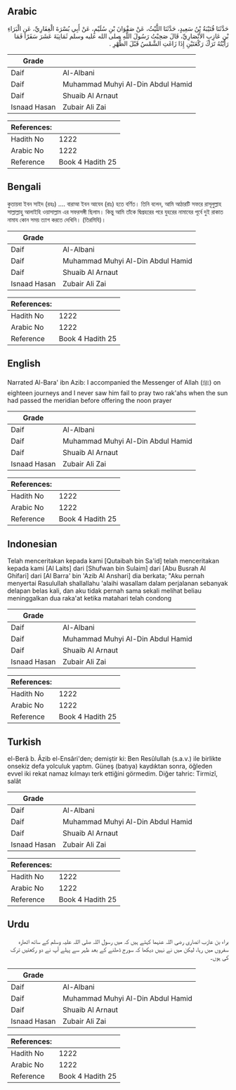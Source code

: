 ## Arabic


<div dir="rtl" lang="ar" style={{fontSize:'larger',backgroundColor:'#f8f9fa',padding:20}}>
حَدَّثَنَا قُتَيْبَةُ بْنُ سَعِيدٍ، حَدَّثَنَا اللَّيْثُ، عَنْ صَفْوَانَ بْنِ سُلَيْمٍ، عَنْ أَبِي بُسْرَةَ الْغِفَارِيِّ، عَنِ الْبَرَاءِ بْنِ عَازِبٍ الأَنْصَارِيِّ، قَالَ صَحِبْتُ رَسُولَ اللَّهِ صلى الله عليه وسلم ثَمَانِيَةَ عَشَرَ سَفَرًا فَمَا رَأَيْتُهُ تَرَكَ رَكْعَتَيْنِ إِذَا زَاغَتِ الشَّمْسُ قَبْلَ الظُّهْرِ ‏.‏
</div>
<div style={{backgroundColor:'#f8f9fa',padding:20, marginBottom: 10}}><table> <thead> <tr> <th>Grade</th> <th></th> </tr> </thead> <tbody> <tr><td>Daif</td><td>Al-Albani</td></tr><tr><td>Daif</td><td>Muhammad Muhyi Al-Din Abdul Hamid</td></tr><tr><td>Daif</td><td>Shuaib Al Arnaut</td></tr><tr><td>Isnaad Hasan</td><td>Zubair Ali Zai</td></tr></tbody></table><table> <thead> <tr> <th>References:</th> <th></th> </tr> </thead> <tbody><tr><td>Hadith No</td><td>1222</td></tr><tr><td>Arabic No</td><td>1222</td></tr><tr><td>Reference</td><td>Book 4 Hadith 25</td></tr></tbody></table></div>

## Bengali


<div dir="ltr" lang="bn" style={{fontSize:'larger',backgroundColor:'#f8f9fa',padding:20}}>
কুতায়বা ইবন সাইদ (রহঃ) .... বারাআ ইবন আযেব (রাঃ) হতে বর্ণিত। তিনি বলেন, আমি আঠারটি সফরে রাসূলুল্লাহ সাল্লাল্লাহু আলাইহি ওয়াসাল্লাম এর সফরসঙ্গী ছিলাম। কিন্তু আমি তাঁকে দ্বিপ্রহরের পরে যুহরের নামাযের পূর্বে দুই রাকাত নামায কোন সময় ত্যাগ করতে দেখিনি। (তিরমিযি)।
</div>
<div style={{backgroundColor:'#f8f9fa',padding:20, marginBottom: 10}}><table> <thead> <tr> <th>Grade</th> <th></th> </tr> </thead> <tbody> <tr><td>Daif</td><td>Al-Albani</td></tr><tr><td>Daif</td><td>Muhammad Muhyi Al-Din Abdul Hamid</td></tr><tr><td>Daif</td><td>Shuaib Al Arnaut</td></tr><tr><td>Isnaad Hasan</td><td>Zubair Ali Zai</td></tr></tbody></table><table> <thead> <tr> <th>References:</th> <th></th> </tr> </thead> <tbody><tr><td>Hadith No</td><td>1222</td></tr><tr><td>Arabic No</td><td>1222</td></tr><tr><td>Reference</td><td>Book 4 Hadith 25</td></tr></tbody></table></div>

## English


<div dir="ltr" lang="en" style={{fontSize:'larger',backgroundColor:'#f8f9fa',padding:20}}>
Narrated Al-Bara' ibn Azib: I accompanied the Messenger of Allah (ﷺ) on eighteen journeys and I never saw him fail to pray two rak'ahs when the sun had passed the meridian before offering the noon prayer
</div>
<div style={{backgroundColor:'#f8f9fa',padding:20, marginBottom: 10}}><table> <thead> <tr> <th>Grade</th> <th></th> </tr> </thead> <tbody> <tr><td>Daif</td><td>Al-Albani</td></tr><tr><td>Daif</td><td>Muhammad Muhyi Al-Din Abdul Hamid</td></tr><tr><td>Daif</td><td>Shuaib Al Arnaut</td></tr><tr><td>Isnaad Hasan</td><td>Zubair Ali Zai</td></tr></tbody></table><table> <thead> <tr> <th>References:</th> <th></th> </tr> </thead> <tbody><tr><td>Hadith No</td><td>1222</td></tr><tr><td>Arabic No</td><td>1222</td></tr><tr><td>Reference</td><td>Book 4 Hadith 25</td></tr></tbody></table></div>

## Indonesian


<div dir="ltr" lang="id" style={{fontSize:'larger',backgroundColor:'#f8f9fa',padding:20}}>
Telah menceritakan kepada kami [Qutaibah bin Sa'id] telah menceritakan kepada kami [Al Laits] dari [Shufwan bin Sulaim] dari [Abu Busrah Al Ghifari] dari [Al Barra' bin 'Azib Al Anshari] dia berkata; "Aku pernah menyertai Rasulullah shallallahu 'alaihi wasallam dalam perjalanan sebanyak delapan belas kali, dan aku tidak pernah sama sekali melihat beliau meninggalkan dua raka'at ketika matahari telah condong
</div>
<div style={{backgroundColor:'#f8f9fa',padding:20, marginBottom: 10}}><table> <thead> <tr> <th>Grade</th> <th></th> </tr> </thead> <tbody> <tr><td>Daif</td><td>Al-Albani</td></tr><tr><td>Daif</td><td>Muhammad Muhyi Al-Din Abdul Hamid</td></tr><tr><td>Daif</td><td>Shuaib Al Arnaut</td></tr><tr><td>Isnaad Hasan</td><td>Zubair Ali Zai</td></tr></tbody></table><table> <thead> <tr> <th>References:</th> <th></th> </tr> </thead> <tbody><tr><td>Hadith No</td><td>1222</td></tr><tr><td>Arabic No</td><td>1222</td></tr><tr><td>Reference</td><td>Book 4 Hadith 25</td></tr></tbody></table></div>

## Turkish


<div dir="ltr" lang="tr" style={{fontSize:'larger',backgroundColor:'#f8f9fa',padding:20}}>
el-Berâ b. Âzib el-Ensâri'den; demiştir ki: Ben Resûlullah (s.a.v.) ile birlikte onsekiz defa yolculuk yaptım. Güneş (batıya) kaydıktan sonra, öğleden evvel iki rekat namaz kılmayı terk ettiğini görmedim. Diğer tahric: Tirmizî, salât
</div>
<div style={{backgroundColor:'#f8f9fa',padding:20, marginBottom: 10}}><table> <thead> <tr> <th>Grade</th> <th></th> </tr> </thead> <tbody> <tr><td>Daif</td><td>Al-Albani</td></tr><tr><td>Daif</td><td>Muhammad Muhyi Al-Din Abdul Hamid</td></tr><tr><td>Daif</td><td>Shuaib Al Arnaut</td></tr><tr><td>Isnaad Hasan</td><td>Zubair Ali Zai</td></tr></tbody></table><table> <thead> <tr> <th>References:</th> <th></th> </tr> </thead> <tbody><tr><td>Hadith No</td><td>1222</td></tr><tr><td>Arabic No</td><td>1222</td></tr><tr><td>Reference</td><td>Book 4 Hadith 25</td></tr></tbody></table></div>

## Urdu


<div dir="rtl" lang="ur" style={{fontSize:'larger',backgroundColor:'#f8f9fa',padding:20}}>
براء بن عازب انصاری رضی اللہ عنہما کہتے ہیں کہ میں رسول اللہ صلی اللہ علیہ وسلم کے ساتھ اٹھارہ سفروں میں رہا، لیکن میں نے نہیں دیکھا کہ سورج ڈھلنے کے بعد ظہر سے پہلے آپ نے دو رکعتیں ترک کی ہوں۔
</div>
<div style={{backgroundColor:'#f8f9fa',padding:20, marginBottom: 10}}><table> <thead> <tr> <th>Grade</th> <th></th> </tr> </thead> <tbody> <tr><td>Daif</td><td>Al-Albani</td></tr><tr><td>Daif</td><td>Muhammad Muhyi Al-Din Abdul Hamid</td></tr><tr><td>Daif</td><td>Shuaib Al Arnaut</td></tr><tr><td>Isnaad Hasan</td><td>Zubair Ali Zai</td></tr></tbody></table><table> <thead> <tr> <th>References:</th> <th></th> </tr> </thead> <tbody><tr><td>Hadith No</td><td>1222</td></tr><tr><td>Arabic No</td><td>1222</td></tr><tr><td>Reference</td><td>Book 4 Hadith 25</td></tr></tbody></table></div>